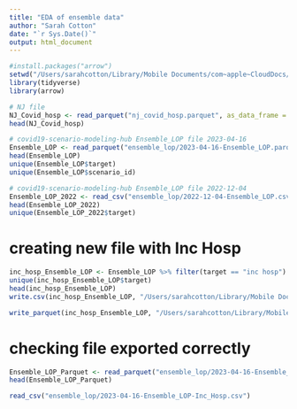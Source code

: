 ```yaml
---
title: "EDA of ensemble data"
author: "Sarah Cotton"
date: "`r Sys.Date()`"
output: html_document
---
```


```r
#install.packages("arrow")
setwd("/Users/sarahcotton/Library/Mobile Documents/com~apple~CloudDocs/hopkins mph /NJDOH project/ForecastHospBurden-main/data")
library(tidyverse)
library(arrow)
```

```r
# NJ file 
NJ_Covid_hosp <- read_parquet("nj_covid_hosp.parquet", as_data_frame = TRUE)
head(NJ_Covid_hosp)

# covid19-scenario-modeling-hub Ensemble_LOP file 2023-04-16
Ensemble_LOP <- read_parquet("ensemble_lop/2023-04-16-Ensemble_LOP.parquet", as_data_frame = TRUE)
head(Ensemble_LOP)
unique(Ensemble_LOP$target)
unique(Ensemble_LOP$scenario_id)

# covid19-scenario-modeling-hub Ensemble_LOP file 2022-12-04
Ensemble_LOP_2022 <- read_csv("ensemble_lop/2022-12-04-Ensemble_LOP.csv")
head(Ensemble_LOP_2022)
unique(Ensemble_LOP_2022$target)
```
# creating new file with Inc Hosp 
```r
inc_hosp_Ensemble_LOP <- Ensemble_LOP %>% filter(target == "inc hosp")
unique(inc_hosp_Ensemble_LOP$target)
head(inc_hosp_Ensemble_LOP)
write.csv(inc_hosp_Ensemble_LOP, "/Users/sarahcotton/Library/Mobile Documents/com~apple~CloudDocs/hopkins mph /NJDOH project/ForecastHospBurden-main/data/ensemble_lop/2023-04-16-Ensemble_LOP-Inc_Hosp.csv", row.names=TRUE)

write_parquet(inc_hosp_Ensemble_LOP, "/Users/sarahcotton/Library/Mobile Documents/com~apple~CloudDocs/hopkins mph /NJDOH project/ForecastHospBurden-main/data/ensemble_lop/2023-04-16-Ensemble_LOP-Inc_Hosp.parquet")
```

# checking file exported correctly 
```r


Ensemble_LOP_Parquet <- read_parquet("ensemble_lop/2023-04-16-Ensemble_LOP-Inc_Hosp.parquet", as_data_frame = TRUE)
head(Ensemble_LOP_Parquet)

read_csv("ensemble_lop/2023-04-16-Ensemble_LOP-Inc_Hosp.csv")

```
